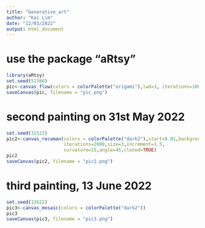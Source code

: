 ```yaml
---
title: "Generative_art"
author: "Kai Lim"
date: "12/03/2022"
output: html_document
---
```


# use the package "aRtsy"

```r
library(aRtsy)
set.seed(51366)
pic<-canvas_flow(colors = colorPalette("origami"),lwd=3, iterations=100)
saveCanvas(pic, filename = "pic.png")

```


# second painting on 31st May 2022
```r
set.seed(31522)
pic2<-canvas_recaman(colors = colorPalette("dark2"),start=0.01,background="black",
                     iterations=2000,size=3,increment=1.5,
                     curvature=15,angle=45,closed=TRUE)
pic2
saveCanvas(pic2, filename = "pic2.png")
```

# third painting, 13 June 2022
```r
set.seed(13622)
pic3<-canvas_mosaic(colors = colorPalette("dark2"))
pic3
saveCanvas(pic3, filename = "pic3.png")
```

